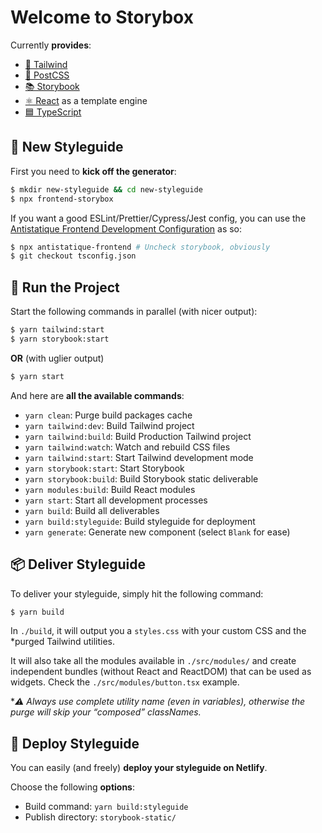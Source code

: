 <Meta title="Docs/Introduction" />

# Welcome to Storybox

Currently **provides**:
- [🌊 Tailwind](https://tailwindcss.com/)
- [🔺 PostCSS](https://postcss.org/)
- [📚 Storybook](https://storybook.js.org/)
- [⚛️ React](https://react.com/) as a template engine
- [🟦 TypeScript](https://www.typescriptlang.org/)

## 🎉 New Styleguide

First you need to **kick off the generator**:

```bash
$ mkdir new-styleguide && cd new-styleguide
$ npx frontend-storybox
```

If you want a good ESLint/Prettier/Cypress/Jest config, you can use the [Antistatique Frontend Development Configuration](https://github.com/antistatique/frontend-development-configuration) as so:

```bash
$ npx antistatique-frontend # Uncheck storybook, obviously
$ git checkout tsconfig.json
```

## 🏁 Run the Project

Start the following commands in parallel (with nicer output):

```bash
$ yarn tailwind:start
$ yarn storybook:start
```

**OR** (with uglier output)

```bash
$ yarn start
```

And here are **all the available commands**:

- `yarn clean`: Purge build packages cache
- `yarn tailwind:dev`: Build Tailwind project
- `yarn tailwind:build`: Build Production Tailwind project
- `yarn tailwind:watch`: Watch and rebuild CSS files
- `yarn tailwind:start`: Start Tailwind development mode 
- `yarn storybook:start`: Start Storybook
- `yarn storybook:build`: Build Storybook static deliverable
- `yarn modules:build`: Build React modules
- `yarn start`: Start all development processes
- `yarn build`: Build all deliverables
- `yarn build:styleguide`: Build styleguide for deployment
- `yarn generate`: Generate new component (select `Blank` for ease)


## 📦 Deliver Styleguide

To deliver your styleguide, simply hit the following command:

```bash
$ yarn build
```

In `./build`, it will output you a `styles.css` with your custom CSS and the *purged Tailwind utilities.

It will also take all the modules available in `./src/modules/` and create independent bundles (without React and ReactDOM) that can be used as widgets. Check the `./src/modules/button.tsx` example.

**⚠️ Always use complete utility name (even in variables), otherwise the purge will skip your “composed” classNames.*

## 🚀 Deploy Styleguide

You can easily (and freely) **deploy your styleguide on Netlify**.

Choose the following **options**:
- Build command: `yarn build:styleguide`
- Publish directory: `storybook-static/`

